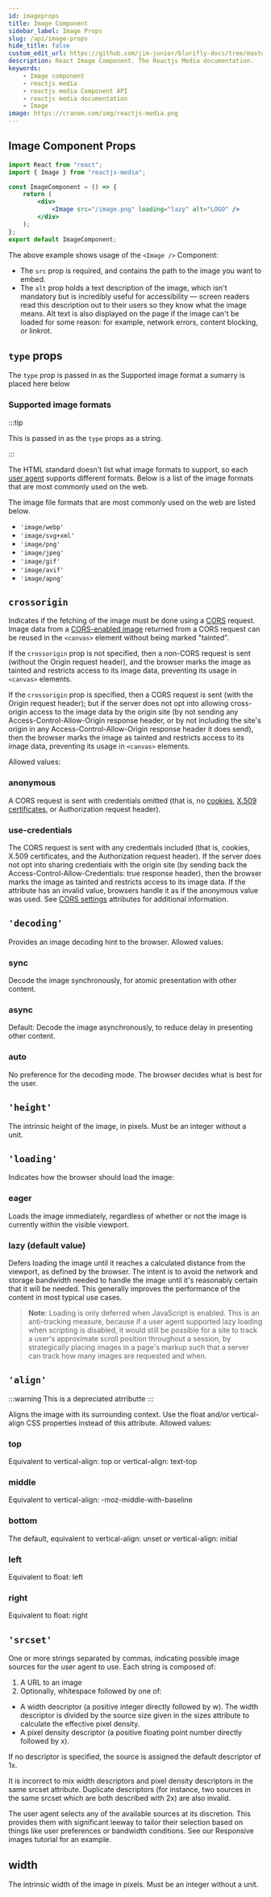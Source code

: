 ```yaml
---
id: imageprops
title: Image Component
sidebar_label: Image Props
slug: /api/image-props
hide_title: false
custom_edit_url: https://github.com/jim-junior/blurifly-docs/tree/master/reactjs-media/imageprops.mdx
description: React Image Component. The Reactjs Media documentation.
keywords:
    - Image component
    - reactjs media
    - reactjs media Component API
    - reactjs media documentation
    - Image
image: https://cranom.com/img/reactjs-media.png
---
```


## Image Component Props

```jsx live
import React from "react";
import { Image } from "reactjs-media";

const ImageComponent = () => {
	return (
		<div>
			<Image src="/image.png" loading="lazy" alt="LOGO" />
		</div>
	);
};
export default ImageComponent;
```

The above example shows usage of the `<Image />` Component:

-   The `src` prop is required, and contains the path to the image you want to embed.
-   The `alt` prop holds a text description of the image, which isn't mandatory but is incredibly useful for accessibility — screen readers read this description out to their users so they know what the image means. Alt text is also displayed on the page if the image can't be loaded for some reason: for example, network errors, content blocking, or linkrot.

## `type` props

The `type` prop is passed in as the Supported image format a sumarry is placed here below

### Supported image formats

:::tip

This is passed in as the `type` props as a string.

:::

The HTML standard doesn't list what image formats to support, so each [user agent](https://developer.mozilla.org/en-US/docs/Glossary/user_agent) supports different formats. Below is a list of the image formats that are most commonly used on the web.

The image file formats that are most commonly used on the web are listed below.

-   `'image/webp'`
-   `'image/svg+xml'`
-   `'image/png'`
-   `'image/jpeg'`
-   `'image/gif'`
-   `'image/avif'`
-   `'image/apng'`

## `crossorigin`

Indicates if the fetching of the image must be done using a [CORS](https://developer.mozilla.org/en-US/docs/Glossary/CORS) request. Image data from a [CORS-enabled image](https://developer.mozilla.org/en-US/docs/CORS_Enabled_Image) returned from a CORS request can be reused in the `<canvas>` element without being marked "tainted".

If the `crossorigin` prop is not specified, then a non-CORS request is sent (without the Origin request header), and the browser marks the image as tainted and restricts access to its image data, preventing its usage in `<canvas>` elements.

If the `crossorigin` prop is specified, then a CORS request is sent (with the Origin request header); but if the server does not opt into allowing cross-origin access to the image data by the origin site (by not sending any Access-Control-Allow-Origin response header, or by not including the site's origin in any Access-Control-Allow-Origin response header it does send), then the browser marks the image as tainted and restricts access to its image data, preventing its usage in `<canvas>` elements.

Allowed values:

### anonymous

A CORS request is sent with credentials omitted (that is, no [cookies](https://developer.mozilla.org/en-US/docs/Glossary/cookie), [X.509 certificates](https://tools.ietf.org/html/rfc5280), or Authorization request header).

### use-credentials

The CORS request is sent with any credentials included (that is, cookies, X.509 certificates, and the Authorization request header). If the server does not opt into sharing credentials with the origin site (by sending back the Access-Control-Allow-Credentials: true response header), then the browser marks the image as tainted and restricts access to its image data.
If the attribute has an invalid value, browsers handle it as if the anonymous value was used. See [CORS settings](https://devdocs.io/html/cors_settings_attributes) attributes for additional information.

## `'decoding'`

Provides an image decoding hint to the browser. Allowed values:

### sync

Decode the image synchronously, for atomic presentation with other content.

### async

Default: Decode the image asynchronously, to reduce delay in presenting other content.

### auto

No preference for the decoding mode. The browser decides what is best for the user.

## `'height'`

The intrinsic height of the image, in pixels. Must be an integer without a unit.

## `'loading'`

Indicates how the browser should load the image:

### eager

Loads the image immediately, regardless of whether or not the image is currently within the visible viewport.

### lazy (default value)

Defers loading the image until it reaches a calculated distance from the viewport, as defined by the browser. The intent is to avoid the network and storage bandwidth needed to handle the image until it's reasonably certain that it will be needed. This generally improves the performance of the content in most typical use cases.

> **Note**: Loading is only deferred when JavaScript is enabled. This is an anti-tracking measure, because if a user agent supported lazy loading when scripting is disabled, it would still be possible for a site to track a user's approximate scroll position throughout a session, by strategically placing images in a page's markup such that a server can track how many images are requested and when.

## `'align'`

:::warning
This is a depreciated atrributte
:::

Aligns the image with its surrounding context. Use the float and/or vertical-align CSS properties instead of this attribute. Allowed values:

### top

Equivalent to vertical-align: top or vertical-align: text-top

### middle

Equivalent to vertical-align: -moz-middle-with-baseline

### bottom

The default, equivalent to vertical-align: unset or vertical-align: initial

### left

Equivalent to float: left

### right

Equivalent to float: right

## `'srcset'`

One or more strings separated by commas, indicating possible image sources for the user agent to use. Each string is composed of:

1. A URL to an image
1. Optionally, whitespace followed by one of:

-   A width descriptor (a positive integer directly followed by w). The width descriptor is divided by the source size given in the sizes attribute to calculate the effective pixel density.
-   A pixel density descriptor (a positive floating point number directly followed by x).

If no descriptor is specified, the source is assigned the default descriptor of 1x.

It is incorrect to mix width descriptors and pixel density descriptors in the same srcset attribute. Duplicate descriptors (for instance, two sources in the same srcset which are both described with 2x) are also invalid.

The user agent selects any of the available sources at its discretion. This provides them with significant leeway to tailor their selection based on things like user preferences or bandwidth conditions. See our Responsive images tutorial for an example.

## width

The intrinsic width of the image in pixels. Must be an integer without a unit.
